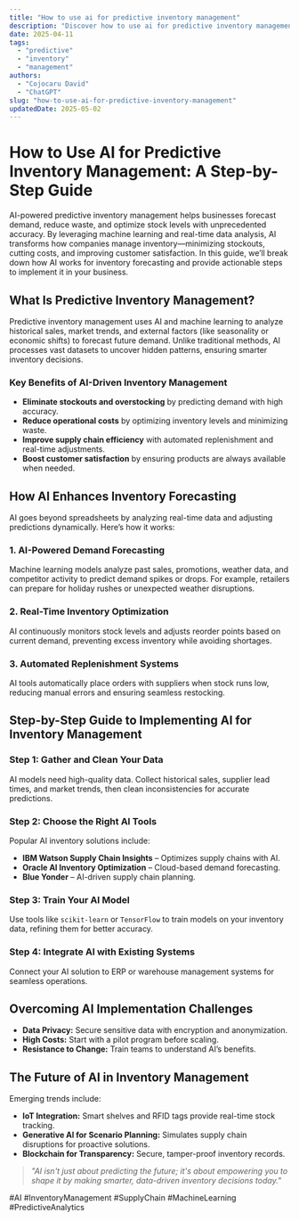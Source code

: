 ```yaml
---
title: "How to use ai for predictive inventory management"
description: "Discover how to use ai for predictive inventory management with this in-depth guide, providing actionable insights and practical tips to boost your knowledge and results."
date: 2025-04-11
tags:
  - "predictive"
  - "inventory"
  - "management"
authors:
  - "Cojocaru David"
  - "ChatGPT"
slug: "how-to-use-ai-for-predictive-inventory-management"
updatedDate: 2025-05-02
---
```


# How to Use AI for Predictive Inventory Management: A Step-by-Step Guide  

AI-powered predictive inventory management helps businesses forecast demand, reduce waste, and optimize stock levels with unprecedented accuracy. By leveraging machine learning and real-time data analysis, AI transforms how companies manage inventory—minimizing stockouts, cutting costs, and improving customer satisfaction. In this guide, we’ll break down how AI works for inventory forecasting and provide actionable steps to implement it in your business.  

## What Is Predictive Inventory Management?  

Predictive inventory management uses AI and machine learning to analyze historical sales, market trends, and external factors (like seasonality or economic shifts) to forecast future demand. Unlike traditional methods, AI processes vast datasets to uncover hidden patterns, ensuring smarter inventory decisions.  

### Key Benefits of AI-Driven Inventory Management  

- **Eliminate stockouts and overstocking** by predicting demand with high accuracy.  
- **Reduce operational costs** by optimizing inventory levels and minimizing waste.  
- **Improve supply chain efficiency** with automated replenishment and real-time adjustments.  
- **Boost customer satisfaction** by ensuring products are always available when needed.  

## How AI Enhances Inventory Forecasting  

AI goes beyond spreadsheets by analyzing real-time data and adjusting predictions dynamically. Here’s how it works:  

### 1. AI-Powered Demand Forecasting  
Machine learning models analyze past sales, promotions, weather data, and competitor activity to predict demand spikes or drops. For example, retailers can prepare for holiday rushes or unexpected weather disruptions.  

### 2. Real-Time Inventory Optimization  
AI continuously monitors stock levels and adjusts reorder points based on current demand, preventing excess inventory while avoiding shortages.  

### 3. Automated Replenishment Systems  
AI tools automatically place orders with suppliers when stock runs low, reducing manual errors and ensuring seamless restocking.  

## Step-by-Step Guide to Implementing AI for Inventory Management  

### Step 1: Gather and Clean Your Data  
AI models need high-quality data. Collect historical sales, supplier lead times, and market trends, then clean inconsistencies for accurate predictions.  

### Step 2: Choose the Right AI Tools  
Popular AI inventory solutions include:  
- **IBM Watson Supply Chain Insights** – Optimizes supply chains with AI.  
- **Oracle AI Inventory Optimization** – Cloud-based demand forecasting.  
- **Blue Yonder** – AI-driven supply chain planning.  

### Step 3: Train Your AI Model  
Use tools like `scikit-learn` or `TensorFlow` to train models on your inventory data, refining them for better accuracy.  

### Step 4: Integrate AI with Existing Systems  
Connect your AI solution to ERP or warehouse management systems for seamless operations.  

## Overcoming AI Implementation Challenges  

- **Data Privacy:** Secure sensitive data with encryption and anonymization.  
- **High Costs:** Start with a pilot program before scaling.  
- **Resistance to Change:** Train teams to understand AI’s benefits.  

## The Future of AI in Inventory Management  

Emerging trends include:  
- **IoT Integration:** Smart shelves and RFID tags provide real-time stock tracking.  
- **Generative AI for Scenario Planning:** Simulates supply chain disruptions for proactive solutions.  
- **Blockchain for Transparency:** Secure, tamper-proof inventory records.  

> _"AI isn't just about predicting the future; it's about empowering you to shape it by making smarter, data-driven inventory decisions today."_  

#AI #InventoryManagement #SupplyChain #MachineLearning #PredictiveAnalytics